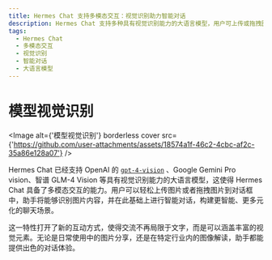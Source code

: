 ```yaml
---
title: Hermes Chat 支持多模态交互：视觉识别助力智能对话
description: Hermes Chat 支持多种具有视觉识别能力的大语言模型，用户可上传或拖拽图片，助手将识别内容并展开智能对话，打造更智能、多元化的聊天场景。
tags:
  - Hermes Chat
  - 多模态交互
  - 视觉识别
  - 智能对话
  - 大语言模型
---
```


# 模型视觉识别

<Image alt={'模型视觉识别'} borderless cover src={'https://github.com/user-attachments/assets/18574a1f-46c2-4cbc-af2c-35a86e128a07'} />

Hermes Chat 已经支持 OpenAI 的 [`gpt-4-vision`](https://platform.openai.com/docs/guides/vision) 、Google Gemini Pro vision、智谱 GLM-4 Vision 等具有视觉识别能力的大语言模型，这使得 Hermes Chat 具备了多模态交互的能力。用户可以轻松上传图片或者拖拽图片到对话框中，助手将能够识别图片内容，并在此基础上进行智能对话，构建更智能、更多元化的聊天场景。

这一特性打开了新的互动方式，使得交流不再局限于文字，而是可以涵盖丰富的视觉元素。无论是日常使用中的图片分享，还是在特定行业内的图像解读，助手都能提供出色的对话体验。
